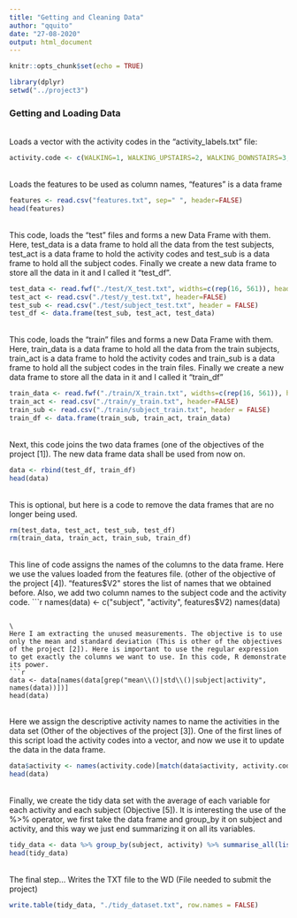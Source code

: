 ```yaml
---
title: "Getting and Cleaning Data"
author: "qquito"
date: "27-08-2020"
output: html_document
---
```


```r
knitr::opts_chunk$set(echo = TRUE)
```
 
```r
library(dplyr)
setwd("../project3")
```

### Getting and Loading Data

\
Loads a vector with the activity codes in the "activity_labels.txt" file:
```r
activity.code <- c(WALKING=1, WALKING_UPSTAIRS=2, WALKING_DOWNSTAIRS=3, SITTING=4, STANDING=5, LAYING=6)
```

\
Loads the features to be used as column names, "features" is a data frame
```r
features <- read.csv("features.txt", sep=" ", header=FALSE)
head(features)
```

\
This code, loads the "test" files and forms a new Data Frame with them. Here, test_data is a data frame to hold all the data from the test subjects, test_act is a data frame to hold the activity codes and test_sub is a data frame to hold all the subject codes. Finally we create a new data frame to store all the data in it and I called it "test_df".
```r
test_data <- read.fwf("./test/X_test.txt", widths=c(rep(16, 561)), header=FALSE)
test_act <- read.csv("./test/y_test.txt", header=FALSE)
test_sub <- read.csv("./test/subject_test.txt", header = FALSE)
test_df <- data.frame(test_sub, test_act, test_data)
```

\
This code, loads the "train" files and forms a new Data Frame with them. Here, train_data is a data frame to hold all the data from the train subjects, train_act is a data frame to hold the activity codes and train_sub is a data frame to hold all the subject codes in the train files. Finally we create a new data frame to store all the data in it and I called it "train_df"
```r
train_data <- read.fwf("./train/X_train.txt", widths=c(rep(16, 561)), header=FALSE)
train_act <- read.csv("./train/y_train.txt", header=FALSE)
train_sub <- read.csv("./train/subject_train.txt", header = FALSE)
train_df <- data.frame(train_sub, train_act, train_data)
```

\
Next, this code joins the two data frames (one of the objectives of the project [1]). The new data frame data shall be used from now on.
```r
data <- rbind(test_df, train_df)
head(data)
```

\
This is optional, but here is a code to remove the data frames that are no longer being used.
```r
rm(test_data, test_act, test_sub, test_df)
rm(train_data, train_act, train_sub, train_df)
```

\
This line of code assigns the names of the columns to the data frame. Here we use the values loaded from the features file. (other of the objective of the project [4]). "features$V2" stores the list of names that we obtained before. Also, we add two column names to the subject code and the activity code.
```r
names(data) <- c("subject", "activity", features$V2)
names(data)
```

\
Here I am extracting the unused measurements. The objective is to use only the mean and standard deviation (This is other of the objectives of the project [2]). Here is important to use the regular expression to get exactly the columns we want to use. In this code, R demonstrate its power.
```r
data <- data[names(data[grep("mean\\()|std\\()|subject|activity", names(data))])]
head(data)
```

\
Here we assign the descriptive activity names to name the activities in the data set (Other of the objectives of the project [3]). One of the first lines of this script load the activity codes into a vector, and now we use it to update the data in the data frame.
```r
data$activity <- names(activity.code)[match(data$activity, activity.code)]
head(data)
```

\
Finally, we create the tidy data set with the average of each variable for each activity and each subject (Objective [5]). It is interesting the use of the %>% operator, we first take the data frame and group_by it on subject and activity, and this way we just end summarizing it on all its variables.
```r
tidy_data <- data %>% group_by(subject, activity) %>% summarise_all(list(mean))
head(tidy_data)
```

\
The final step... Writes the TXT file to the WD (File needed to submit the project)
```r
write.table(tidy_data, "./tidy_dataset.txt", row.names = FALSE)
```

